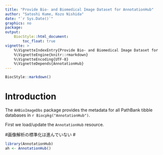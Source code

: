 ```yaml
---
title: "Provide Bio- and Biomedical Image Dataset for AnnotationHub"
author: "Satoshi Kume, Kozo Nishida"
date: "`r Sys.Date()`"
graphics: no
package: 
output:
    BiocStyle::html_document:
        toc_float: true
vignette: >
    %\VignetteIndexEntry{Provide Bio- and Biomedical Image Dataset for AnnotationHub}
    %\VignetteEngine{knitr::rmarkdown}
    %\VignetteEncoding{UTF-8}
    %\VignetteDepends{AnnotationHub}
---
```


```r
BiocStyle::markdown()
```

# Introduction

The `AHBioImageDbs` package provides the metadata for all PathBank tibble
databases in `r Biocpkg("AnnotationHub")`. 

First we load/update the `AnnotationHub` resource.

#画像解析の標準化は進んでいない
#


```r
library(AnnotationHub)
ah <- AnnotationHub()
```





